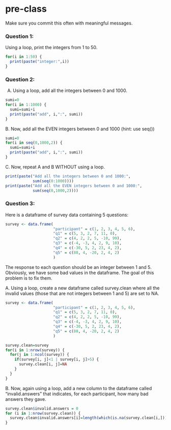 # pre-class


Make sure you commit this often with meaningful messages. 

### Question 1:

Using a loop, print the integers from 1 to 50. 
```R
for(i in 1:50) {
  print(paste("integer:",i))
}
```

### Question 2:

A.  Using a loop, add all the integers between 0 and 1000.
```R
sumi=0
for(i in 1:1000) {
  sumi=sumi+i
  print(paste("add", i,":", sumi))
}
```
B. Now, add all the EVEN integers between 0 and 1000 (hint: use seq())
```R
sumi=0
for(i in seq(0,1000,2)) {
  sumi=sumi+i
  print(paste("add", i,":", sumi))
}
```
C. Now, repeat A and B WITHOUT using a loop.
```R
print(paste("Add all the integers between 0 and 1000:", 
            sum(seq(0:1000))))
print(paste("Add all the EVEN integers between 0 and 1000:", 
            sum(seq(0,1000,2))))
```

### Question 3:

Here is a dataframe of survey data containing 5 questions:
```r
survey <- data.frame(
                     "participant" = c(1, 2, 3, 4, 5, 6),
                     "q1" = c(5, 3, 2, 7, 11, 0),
                     "q2" = c(4, 2, 2, 5, -10, 99),
                     "q3" = c(-4, -3, 4, 2, 9, 10),
                     "q4" = c(-30, 5, 2, 23, 4, 2),
                     "q5" = c(88, 4, -20, 2, 4, 2)
                     )
```
The response to each question should be an integer between 1 and 5. Obviously, we have some bad values in the dataframe. The goal of this problem is to fix them.

A. Using a loop, create a new dataframe called survey.clean where all the invalid values (those that are not integers between 1 and 5) are set to NA.
```R
survey <- data.frame(
                     "participant" = c(1, 2, 3, 4, 5, 6),
                     "q1" = c(5, 3, 2, 7, 11, 0),
                     "q2" = c(4, 2, 2, 5, -10, 99),
                     "q3" = c(-4, -3, 4, 2, 9, 10),
                     "q4" = c(-30, 5, 2, 23, 4, 2),
                     "q5" = c(88, 4, -20, 2, 4, 2)
                     )

survey.clean=survey
for(i in 1:nrow(survey)) {
  for(j in 1:ncol(survey)) {
    if(survey[i, j]<1 | survey[i, j]>5) {
      survey.clean[i, j]=NA
    }
  }
}
```

B. Now, again using a loop, add a new column to the dataframe called “invalid.answers” that indicates, for each participant, how many bad answers they gave.
```R
survey.clean$invalid.answers = 0
for (i in 1:nrow(survey.clean)) {
  survey.clean$invalid.answers[i]=length(which(is.na(survey.clean[i,])))
}
```
